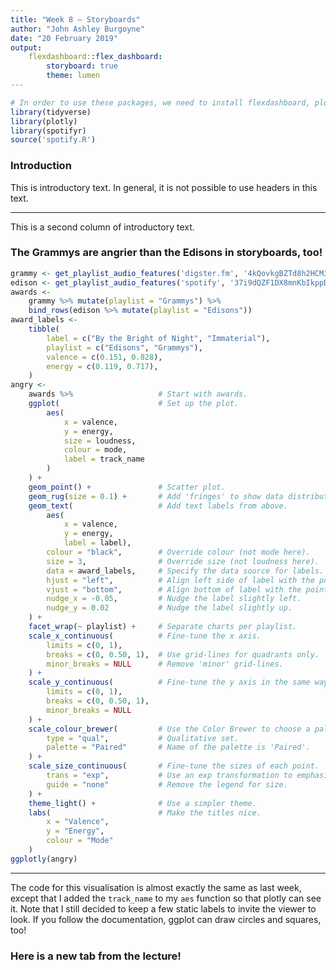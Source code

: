 ```yaml
---
title: "Week 8 — Storyboards"
author: "John Ashley Burgoyne"
date: "20 February 2019"
output: 
    flexdashboard::flex_dashboard:
        storyboard: true
        theme: lumen
---
```


```r
# In order to use these packages, we need to install flexdashboard, plotly, and Cairo.
library(tidyverse)
library(plotly)
library(spotifyr)
source('spotify.R')
```

### Introduction

This is introductory text. In general, it is not possible to use headers in this text.

***

This is a second column of introductory text.


### The Grammys are angrier than the Edisons in storyboards, too!

```r
grammy <- get_playlist_audio_features('digster.fm', '4kQovkgBZTd8h2HCM3fF31')
edison <- get_playlist_audio_features('spotify', '37i9dQZF1DX8mnKbIkppDf')
awards <-
    grammy %>% mutate(playlist = "Grammys") %>%
    bind_rows(edison %>% mutate(playlist = "Edisons"))
award_labels <-
    tibble(
        label = c("By the Bright of Night", "Immaterial"),
        playlist = c("Edisons", "Grammys"),
        valence = c(0.151, 0.828),
        energy = c(0.119, 0.717),
    )
angry <-
    awards %>%                   # Start with awards.
    ggplot(                      # Set up the plot.
        aes(
            x = valence,
            y = energy,
            size = loudness,
            colour = mode,
            label = track_name
        )
    ) +
    geom_point() +               # Scatter plot.
    geom_rug(size = 0.1) +       # Add 'fringes' to show data distribution.
    geom_text(                   # Add text labels from above.
        aes(
            x = valence,
            y = energy,
            label = label),
        colour = "black",        # Override colour (not mode here).
        size = 3,                # Override size (not loudness here).
        data = award_labels,     # Specify the data source for labels.
        hjust = "left",          # Align left side of label with the point.
        vjust = "bottom",        # Align bottom of label with the point.
        nudge_x = -0.05,         # Nudge the label slightly left.
        nudge_y = 0.02           # Nudge the label slightly up.
    ) +
    facet_wrap(~ playlist) +     # Separate charts per playlist.
    scale_x_continuous(          # Fine-tune the x axis.
        limits = c(0, 1),
        breaks = c(0, 0.50, 1),  # Use grid-lines for quadrants only.
        minor_breaks = NULL      # Remove 'minor' grid-lines.
    ) +
    scale_y_continuous(          # Fine-tune the y axis in the same way.
        limits = c(0, 1),
        breaks = c(0, 0.50, 1),
        minor_breaks = NULL
    ) +
    scale_colour_brewer(         # Use the Color Brewer to choose a palette.
        type = "qual",           # Qualitative set.
        palette = "Paired"       # Name of the palette is 'Paired'.
    ) +
    scale_size_continuous(       # Fine-tune the sizes of each point.
        trans = "exp",           # Use an exp transformation to emphasise loud.
        guide = "none"           # Remove the legend for size.
    ) +
    theme_light() +              # Use a simpler theme.
    labs(                        # Make the titles nice.
        x = "Valence",
        y = "Energy",
        colour = "Mode"
    )
ggplotly(angry)
```

***

The code for this visualisation is almost exactly the same as last week, except that I added the `track_name` to my `aes` function so that plotly can see it. Note that I still decided to keep a few static labels to invite the viewer to look. If you follow the documentation, ggplot can draw circles and squares, too!

### Here is a new tab from the lecture!

